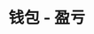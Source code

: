 ---
title: '钱包 - 盈亏'
openapi: '/cn/api-reference/openapi-cn.json GET /v1/wallet/{chain}/{walletAddress}'
---